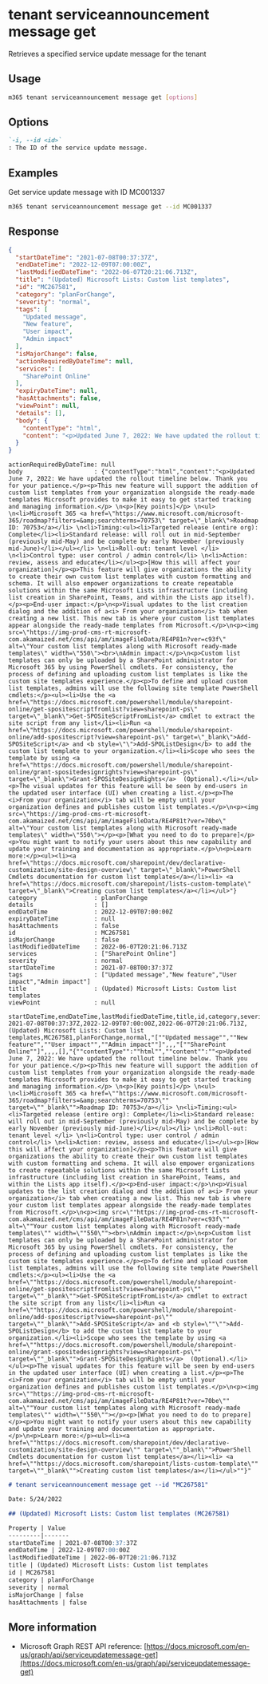 
# tenant serviceannouncement message get

Retrieves a specified service update message for the tenant

## Usage

```sh
m365 tenant serviceannouncement message get [options]
```

## Options

```md defintion-list
`-i, --id <id>`
: The ID of the service update message.
```

<Global />

## Examples

Get service update message with ID MC001337

```sh
m365 tenant serviceannouncement message get --id MC001337
```

## Response

<Tabs>
  <TabItem value="JSON">

  ```json
  {
    "startDateTime": "2021-07-08T00:37:37Z",
    "endDateTime": "2022-12-09T07:00:00Z",
    "lastModifiedDateTime": "2022-06-07T20:21:06.713Z",
    "title": "(Updated) Microsoft Lists: Custom list templates",
    "id": "MC267581",
    "category": "planForChange",
    "severity": "normal",
    "tags": [
      "Updated message",
      "New feature",
      "User impact",
      "Admin impact"
    ],
    "isMajorChange": false,
    "actionRequiredByDateTime": null,
    "services": [
      "SharePoint Online"
    ],
    "expiryDateTime": null,
    "hasAttachments": false,
    "viewPoint": null,
    "details": [],
    "body": {
      "contentType": "html",
      "content": "<p>Updated June 7, 2022: We have updated the rollout timeline below. Thank you for your patience.</p><p>This new feature will support the addition of custom list templates from your organization alongside the ready-made templates Microsoft provides to make it easy to get started tracking and managing information.</p> \\\n<p>[Key points]</p> \\\n<ul> \\\n<li>Microsoft 365 <a href=\"https://www.microsoft.com/microsoft-365/roadmap?filters=&amp;searchterms=70753\" target=\"_blank\">Roadmap ID: 70753</a></li> \\\n<li>Timing:<ul><li>Targeted release (entire org): Complete</li><li>Standard release: will roll out in mid-September (previously mid-May) and be complete by early November (previously mid-June)</li></ul></li> \\\n<li>Roll-out: tenant level </li> \\\n<li>Control type: user control / admin control</li> \\\n<li>Action: review, assess and educate</li></ul><p>[How this will affect your organization]</p><p>This feature will give organizations the ability to create their own custom list templates with custom formatting and schema. It will also empower organizations to create repeatable solutions within the same Microsoft Lists infrastructure (including list creation in SharePoint, Teams, and within the Lists app itself).</p><p>End-user impact:</p>\\\n<p>Visual updates to the list creation dialog and the addition of a<i> From your organization</i> tab when creating a new list. This new tab is where your custom list templates appear alongside the ready-made templates from Microsoft.</p>\\\n<p><img src=\"https://img-prod-cms-rt-microsoft-com.akamaized.net/cms/api/am/imageFileData/RE4P81n?ver=c93f\" alt=\"Your custom list templates along with Microsoft ready-made templates\" width=\"550\"><br>\\\nAdmin impact:</p>\\\n<p>Custom list templates can only be uploaded by a SharePoint administrator for Microsoft 365 by using PowerShell cmdlets. For consistency, the process of defining and uploading custom list templates is like the custom site templates experience.</p><p>To define and upload custom list templates, admins will use the following site template PowerShell cmdlets:</p><ul><li>Use the <a href=\"https://docs.microsoft.com/powershell/module/sharepoint-online/get-spositescriptfromlist?view=sharepoint-ps\" target=\"_blank\">Get-SPOSiteScriptFromList</a> cmdlet to extract the site script from any list</li><li>Run <a href=\"https://docs.microsoft.com/powershell/module/sharepoint-online/add-spositescript?view=sharepoint-ps\" target=\"_blank\">Add-SPOSiteScript</a> and <b style=\"\">Add-SPOListDesign</b> to add the custom list template to your organization.</li><li>Scope who sees the template by using <a href=\"https://docs.microsoft.com/powershell/module/sharepoint-online/grant-spositedesignrights?view=sharepoint-ps\" target=\"_blank\">Grant-SPOSiteDesignRights</a>  (Optional).</li></ul><p>The visual updates for this feature will be seen by end-users in the updated user interface (UI) when creating a list.</p><p>The <i>From your organization</i> tab will be empty until your organization defines and publishes custom list templates.</p>\\\n<p><img src=\"https://img-prod-cms-rt-microsoft-com.akamaized.net/cms/api/am/imageFileData/RE4P81t?ver=70be\" alt=\"Your custom list templates along with Microsoft ready-made templates\" width=\"550\"></p><p>[What you need to do to prepare]</p><p>You might want to notify your users about this new capability and update your training and documentation as appropriate.</p>\\\n<p>Learn more:</p><ul><li><a href=\"https://docs.microsoft.com/sharepoint/dev/declarative-customization/site-design-overview\" target=\"_blank\">PowerShell Cmdlets documentation for custom list templates</a></li><li> <a href=\"https://docs.microsoft.com/sharepoint/lists-custom-template\" target=\"_blank\">Creating custom list templates</a></li></ul>"
    }
  }
  ```

  </TabItem>
  <TabItem value="Text">

  ```text
  actionRequiredByDateTime: null
  body                    : {"contentType":"html","content":"<p>Updated June 7, 2022: We have updated the rollout timeline below. Thank you for your patience.</p><p>This new feature will support the addition of custom list templates from your organization alongside the ready-made templates Microsoft provides to make it easy to get started tracking and managing information.</p> \n<p>[Key points]</p> \n<ul> \n<li>Microsoft 365 <a href=\"https://www.microsoft.com/microsoft-365/roadmap?filters=&amp;searchterms=70753\" target=\"_blank\">Roadmap ID: 70753</a></li> \n<li>Timing:<ul><li>Targeted release (entire org): Complete</li><li>Standard release: will roll out in mid-September (previously mid-May) and be complete by early November (previously mid-June)</li></ul></li> \n<li>Roll-out: tenant level </li> \n<li>Control type: user control / admin control</li> \n<li>Action: review, assess and educate</li></ul><p>[How this will affect your organization]</p><p>This feature will give organizations the ability to create their own custom list templates with custom formatting and schema. It will also empower organizations to create repeatable solutions within the same Microsoft Lists infrastructure (including list creation in SharePoint, Teams, and within the Lists app itself).</p><p>End-user impact:</p>\n<p>Visual updates to the list creation dialog and the addition of a<i> From your organization</i> tab when creating a new list. This new tab is where your custom list templates appear alongside the ready-made templates from Microsoft.</p>\n<p><img src=\"https://img-prod-cms-rt-microsoft-com.akamaized.net/cms/api/am/imageFileData/RE4P81n?ver=c93f\" alt=\"Your custom list templates along with Microsoft ready-made templates\" width=\"550\"><br>\nAdmin impact:</p>\n<p>Custom list templates can only be uploaded by a SharePoint administrator for Microsoft 365 by using PowerShell cmdlets. For consistency, the process of defining and uploading custom list templates is like the custom site templates experience.</p><p>To define and upload custom list templates, admins will use the following site template PowerShell cmdlets:</p><ul><li>Use the <a href=\"https://docs.microsoft.com/powershell/module/sharepoint-online/get-spositescriptfromlist?view=sharepoint-ps\" target=\"_blank\">Get-SPOSiteScriptFromList</a> cmdlet to extract the site script from any list</li><li>Run <a href=\"https://docs.microsoft.com/powershell/module/sharepoint-online/add-spositescript?view=sharepoint-ps\" target=\"_blank\">Add-SPOSiteScript</a> and <b style=\"\">Add-SPOListDesign</b> to add the custom list template to your organization.</li><li>Scope who sees the template by using <a href=\"https://docs.microsoft.com/powershell/module/sharepoint-online/grant-spositedesignrights?view=sharepoint-ps\" target=\"_blank\">Grant-SPOSiteDesignRights</a>  (Optional).</li></ul><p>The visual updates for this feature will be seen by end-users in the updated user interface (UI) when creating a list.</p><p>The <i>From your organization</i> tab will be empty until your organization defines and publishes custom list templates.</p>\n<p><img src=\"https://img-prod-cms-rt-microsoft-com.akamaized.net/cms/api/am/imageFileData/RE4P81t?ver=70be\" alt=\"Your custom list templates along with Microsoft ready-made templates\" width=\"550\"></p><p>[What you need to do to prepare]</p><p>You might want to notify your users about this new capability and update your training and documentation as appropriate.</p>\n<p>Learn more:</p><ul><li><a href=\"https://docs.microsoft.com/sharepoint/dev/declarative-customization/site-design-overview\" target=\"_blank\">PowerShell Cmdlets documentation for custom list templates</a></li><li> <a href=\"https://docs.microsoft.com/sharepoint/lists-custom-template\" target=\"_blank\">Creating custom list templates</a></li></ul>"}
  category                : planForChange
  details                 : []
  endDateTime             : 2022-12-09T07:00:00Z
  expiryDateTime          : null
  hasAttachments          : false
  id                      : MC267581
  isMajorChange           : false
  lastModifiedDateTime    : 2022-06-07T20:21:06.713Z
  services                : ["SharePoint Online"]
  severity                : normal
  startDateTime           : 2021-07-08T00:37:37Z
  tags                    : ["Updated message","New feature","User impact","Admin impact"]
  title                   : (Updated) Microsoft Lists: Custom list templates
  viewPoint               : null
  ```

  </TabItem>
  <TabItem value="CSV">

  ```csv
  startDateTime,endDateTime,lastModifiedDateTime,title,id,category,severity,tags,isMajorChange,actionRequiredByDateTime,services,expiryDateTime,hasAttachments,viewPoint,details,body
  2021-07-08T00:37:37Z,2022-12-09T07:00:00Z,2022-06-07T20:21:06.713Z,(Updated) Microsoft Lists: Custom list templates,MC267581,planForChange,normal,"[""Updated message"",""New feature"",""User impact"",""Admin impact""]",,,"[""SharePoint Online""]",,,,[],"{""contentType"":""html"",""content"":""<p>Updated June 7, 2022: We have updated the rollout timeline below. Thank you for your patience.</p><p>This new feature will support the addition of custom list templates from your organization alongside the ready-made templates Microsoft provides to make it easy to get started tracking and managing information.</p> \n<p>[Key points]</p> \n<ul> \n<li>Microsoft 365 <a href=\""https://www.microsoft.com/microsoft-365/roadmap?filters=&amp;searchterms=70753\"" target=\""_blank\"">Roadmap ID: 70753</a></li> \n<li>Timing:<ul><li>Targeted release (entire org): Complete</li><li>Standard release: will roll out in mid-September (previously mid-May) and be complete by early November (previously mid-June)</li></ul></li> \n<li>Roll-out: tenant level </li> \n<li>Control type: user control / admin control</li> \n<li>Action: review, assess and educate</li></ul><p>[How this will affect your organization]</p><p>This feature will give organizations the ability to create their own custom list templates with custom formatting and schema. It will also empower organizations to create repeatable solutions within the same Microsoft Lists infrastructure (including list creation in SharePoint, Teams, and within the Lists app itself).</p><p>End-user impact:</p>\n<p>Visual updates to the list creation dialog and the addition of a<i> From your organization</i> tab when creating a new list. This new tab is where your custom list templates appear alongside the ready-made templates from Microsoft.</p>\n<p><img src=\""https://img-prod-cms-rt-microsoft-com.akamaized.net/cms/api/am/imageFileData/RE4P81n?ver=c93f\"" alt=\""Your custom list templates along with Microsoft ready-made templates\"" width=\""550\""><br>\nAdmin impact:</p>\n<p>Custom list templates can only be uploaded by a SharePoint administrator for Microsoft 365 by using PowerShell cmdlets. For consistency, the process of defining and uploading custom list templates is like the custom site templates experience.</p><p>To define and upload custom list templates, admins will use the following site template PowerShell cmdlets:</p><ul><li>Use the <a href=\""https://docs.microsoft.com/powershell/module/sharepoint-online/get-spositescriptfromlist?view=sharepoint-ps\"" target=\""_blank\"">Get-SPOSiteScriptFromList</a> cmdlet to extract the site script from any list</li><li>Run <a href=\""https://docs.microsoft.com/powershell/module/sharepoint-online/add-spositescript?view=sharepoint-ps\"" target=\""_blank\"">Add-SPOSiteScript</a> and <b style=\""\"">Add-SPOListDesign</b> to add the custom list template to your organization.</li><li>Scope who sees the template by using <a href=\""https://docs.microsoft.com/powershell/module/sharepoint-online/grant-spositedesignrights?view=sharepoint-ps\"" target=\""_blank\"">Grant-SPOSiteDesignRights</a>  (Optional).</li></ul><p>The visual updates for this feature will be seen by end-users in the updated user interface (UI) when creating a list.</p><p>The <i>From your organization</i> tab will be empty until your organization defines and publishes custom list templates.</p>\n<p><img src=\""https://img-prod-cms-rt-microsoft-com.akamaized.net/cms/api/am/imageFileData/RE4P81t?ver=70be\"" alt=\""Your custom list templates along with Microsoft ready-made templates\"" width=\""550\""></p><p>[What you need to do to prepare]</p><p>You might want to notify your users about this new capability and update your training and documentation as appropriate.</p>\n<p>Learn more:</p><ul><li><a href=\""https://docs.microsoft.com/sharepoint/dev/declarative-customization/site-design-overview\"" target=\""_blank\"">PowerShell Cmdlets documentation for custom list templates</a></li><li> <a href=\""https://docs.microsoft.com/sharepoint/lists-custom-template\"" target=\""_blank\"">Creating custom list templates</a></li></ul>""}"
  ```

  </TabItem>
  <TabItem value="Markdown">

  ```md
  # tenant serviceannouncement message get --id "MC267581"

  Date: 5/24/2022

  ## (Updated) Microsoft Lists: Custom list templates (MC267581)

  Property | Value
  ---------|-------
  startDateTime | 2021-07-08T00:37:37Z
  endDateTime | 2022-12-09T07:00:00Z
  lastModifiedDateTime | 2022-06-07T20:21:06.713Z
  title | (Updated) Microsoft Lists: Custom list templates
  id | MC267581
  category | planForChange
  severity | normal
  isMajorChange | false
  hasAttachments | false
  ```

  </TabItem>
</Tabs>

## More information

- Microsoft Graph REST API reference: [https://docs.microsoft.com/en-us/graph/api/serviceupdatemessage-get](https://docs.microsoft.com/en-us/graph/api/serviceupdatemessage-get)


